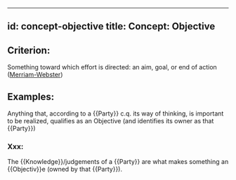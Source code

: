 
---
id: concept-objective
title: Concept: Objective
---

## Criterion:
Something toward which effort is directed: an aim, goal, or end of action ([Merriam-Webster](https://www.merriam-webster.com/dictionary/objective))

## Examples:
Anything that, according to a {{Party}} c.q. its way of thinking, is important to be realized, qualifies as an Objective (and identifies its owner as that {{Party}})

### Xxx:
The {{Knowledge}}/judgements of a {{Party}} are what makes something an {{Objectiv}}e (owned by that {{Party}}).

